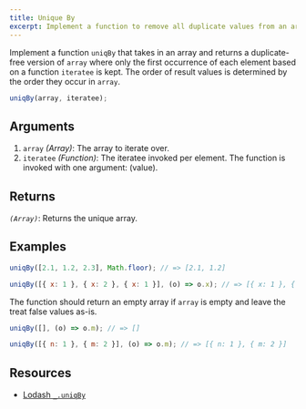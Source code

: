 ```yaml
---
title: Unique By
excerpt: Implement a function to remove all duplicate values from an array based on a specific criteria
---
```


Implement a function `uniqBy` that takes in an array and returns a duplicate-free version of `array` where only the first occurrence of each element based on a function `iteratee` is kept. The order of result values is determined by the order they occur in `array`.

```js
uniqBy(array, iteratee);
```

## Arguments

1. `array` _(Array)_: The array to iterate over.
1. `iteratee` _(Function)_: The iteratee invoked per element. The function is invoked with one argument: (value).

## Returns

_`(Array)`_: Returns the unique array.

## Examples

```js
uniqBy([2.1, 1.2, 2.3], Math.floor); // => [2.1, 1.2]

uniqBy([{ x: 1 }, { x: 2 }, { x: 1 }], (o) => o.x); // => [{ x: 1 }, { x: 2 }]
```

The function should return an empty array if `array` is empty and leave the treat false values as-is.

```js
uniqBy([], (o) => o.m); // => []

uniqBy([{ n: 1 }, { m: 2 }], (o) => o.m); // => [{ n: 1 }, { m: 2 }]
```

## Resources

- [Lodash `_.uniqBy`](https://lodash.com/docs/#uniqBy)
